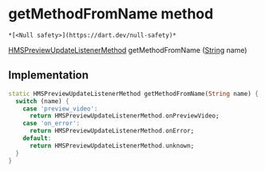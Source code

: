 # getMethodFromName method

    *[<Null safety>](https://dart.dev/null-safety)*

[HMSPreviewUpdateListenerMethod](../../hmssdk_flutter/HMSPreviewUpdateListenerMethod-class) getMethodFromName
([String](https://api.flutter.dev/flutter/dart-core/String-class.html) name)

## Implementation

```dart
static HMSPreviewUpdateListenerMethod getMethodFromName(String name) {
  switch (name) {
    case 'preview_video':
      return HMSPreviewUpdateListenerMethod.onPreviewVideo;
    case 'on_error':
      return HMSPreviewUpdateListenerMethod.onError;
    default:
      return HMSPreviewUpdateListenerMethod.unknown;
  }
}
```
